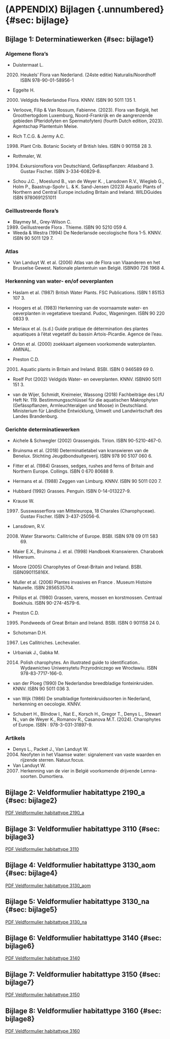 # (APPENDIX) Bijlagen {.unnumbered} {#sec: bijlage}

## Bijlage 1: Determinatiewerken {#sec: bijlage1}

### Algemene flora's

-   Duistermaat L.

    (2020) Heukels’ Flora van Nederland. (24ste editie) Naturalis/Noordhoff ISBN 978-90-01-58956-1

-   Eggelte H.

    (2000) Veldgids Nederlandse Flora. KNNV. ISBN 90 5011 135 1.

-   Verloove, Filip & Van Rossum, Fabienne.
    (2023).
    Flora van België, het Groothertogdom Luxemburg, Noord-Frankrijk en de aangrenzende gebieden (Pteridofyten en Spermatofyten) (fourth Dutch edition, 2023).
    Agentschap Plantentuin Meise.

-   Rich T.C.G. & Jermy A.C.

    (1998) Plant Crib. Botanic Society of British Isles. ISBN 0 901158 28 3.

-   Rothmaler, W.

    (1994) Exkursionsflora von Deutschland, Gefässpflanzen: Atlasband 3. Gustav Fischer. ISBN 3-334-60829-8.

-   Schou J.C.
    , Moeslund B., van de Weyer K.
    , Lansdown R.V., Wiegleb G., Holm P., Baastrup-Spohr L.
    & K.
    Sand-Jensen (2023) Aquatic Plants of Northern and Central Europe including Britain and Ireland.
    WILDGuides ISBN 9780691251011

### Geïllustreerde flora's

-   Blaymey M., Grey-Wilson C.
    (1989) Geïllustreerde Flora . Thieme. ISBN 90 5210 059 4.
-   Weeda & Westra (1994) De Nederlansde oecologische flora 1-5. KNNV. ISBN 90 5011 129 7.

### Atlas

-   Van Landuyt W. et al. (2006) Atlas van de Flora van Vlaanderen en het Brusselse Gewest. Nationale plantentuin van België. ISBN90 726 1968 4.

### Herkenning van water- en/of oeverplanten

-   Haslam et al. (1987) British Water Plants.
    FSC Publications.
    ISBN 1 85153 107 3.

-   Hoogers et al. (1983) Herkenning van de voornaamste water- en oeverplanten in vegetatieve toestand.
    Pudoc, Wageningen.
    ISBN 90 220 0833 9.

-   Meriaux et al. (s.d.) Guide pratique de détermination des plantes aquatiques à l’état vegetatif du bassin Artois-Picardie.
    Agence de l’eau.

-   Orton et al. (2000) zoekkaart algemeen voorkomende waterplanten.
    AMINAL.

-   Preston C.D.

    (2001) Aquatic plants in Britain and Ireland. BSBI. ISBN 0 946589 69 0.

-   Roelf Pot (2002) Veldgids Water- en oeverplanten.
    KNNV.
    ISBN90 5011 151 3.

-   van de Wijer, Schmidt, Kreimeier, Wassong (2018) Fachbeiträge des LfU Heft Nr. 119.
    Bestimmungsschlüssel für die aquatischen Makrophyten (Gefässpflanzen, Armleuchteralgen und Moose) in Deutschland.
    Ministerium für Ländliche Entwicklung, Umwelt und Landwirtschaft des Landes Brandenburg.

### Gerichte determinatiewerken

-   Aichele & Schwegler (2002) Grassengids.
    Tirion.
    ISBN 90-5210-467-0.

-   Bruinsma et al. (2018) Determinatietabel van kranswieren van de Benelux.
    Stichting Jeugdbondsuitgeverij.
    ISBN 978 90 5107 060 6.

-   Fitter et al. (1984) Grasses, sedges, rushes and ferns of Britain and Northern Europe.
    Collings.
    ISBN 0 670 80688 9.

-   Hermans et al. (1988) Zeggen van Limburg.
    KNNV. ISBN 90 5011 020 7.

-   Hubbard (1992) Grasses.
    Penguin.
    ISBN 0-14-013227-9.

-   Krause W.

    (1997) Susswasserflora van Mitteleuropa, 18 Charales (Charophyceae). Gustav Fischer. ISBN 3-437-25056-6.

-   Lansdown, R.V.

    (2008) Water Starworts: Callitriche of Europe. BSBI. ISBN 978 09 011 583 69.

-   Maier E.X., Bruinsma J.
    et al. (1998) Handboek Kranswieren.
    Charaboek Hilversum.

-   Moore (2005) Charophytes of Great-Britain and Ireland.
    BSBI. ISBN090115816X.

-   Muller et al. (2006) Plantes invasives en France .
    Museum Histoire Naturelle.
    ISBN 2856535704.

-   Philips et al. (1980) Grassen, varens, mossen en korstmossen.
    Centraal Boekhuis.
    ISBN 90-274-4579-6.

-   Preston C.D.

    (1995) Pondweeds of Great Britain and Ireland. BSBI. ISBN 0 901158 24 0.

-   Schotsman D.H.

    (1967) Les Callitriches. Lechevalier.

-   Urbaniak J., Gabka M.

    (2014) Polish charophytes. An illustrated guide to identification.. Wydawnictwo Uniwersytetu Przyrodniczego we Wrocławiu. ISBN 978-83-7717-166-0.

-   van der Ploeg (1990) De Nederlandse breedbladige fonteinkruiden.
    KNNV.
    ISBN 90 5011 036 3.

-   van Wijk (1986) De smalbladige fonteinkruidsoorten in Nederland, herkenning en oecologie.
    KNNV.

-   Schubert H., Blindow I., Nat E., Korsch H., Gregor T., Denys L., Stewart N., van de Weyer K., Romanov R., Casanova M.T.
    (2024).
    Charophytes of Europe.
    ISBN : 978-3-031-31897-9.

### Artikels

-   Denys L., Packet J., Van Landuyt W.
    (2004) Neofyten in het Vlaamse water: signalement van vaste waarden en rijzende sterren. Natuur.focus.
-   Van Landuyt W.
    (2007) Herkenning van de vier in België voorkomende drijvende Lemna-soorten. Dumortiera.

## Bijlage 2: Veldformulier habitattype 2190_a {#sec: bijlage2}

[PDF Veldformulier habitattype 2190_a](./media/N2000-VeldprotocolLSVI_2190a.pdf)

## Bijlage 3: Veldformulier habitattype 3110 {#sec: bijlage3}

[PDF Veldformulier habitattype 3110](./media/N2000-VeldprotocolLSVI_3110.pdf)

## Bijlage 4: Veldformulier habitattype 3130_aom {#sec: bijlage4}

[PDF Veldformulier habitattype 3130_aom](./media/N2000-VeldprotocolLSVI_3130aom.pdf)

## Bijlage 5: Veldformulier habitattype 3130_na {#sec: bijlage5}

[PDF Veldformulier habitattype 3130_na](./media/N2000-VeldprotocolLSVI_3130na.pdf)

## Bijlage 6: Veldformulier habitattype 3140 {#sec: bijlage6}

[PDF Veldformulier habitattype 3140](./media/N2000-VeldprotocolLSVI_3140.pdf)

## Bijlage 7: Veldformulier habitattype 3150 {#sec: bijlage7}

[PDF Veldformulier habitattype 3150](./media/N2000-VeldprotocolLSVI_3150.pdf)

## Bijlage 8: Veldformulier habitattype 3160 {#sec: bijlage8}

[PDF Veldformulier habitattype 3160](./media/N2000-VeldprotocolLSVI_3160.pdf)
